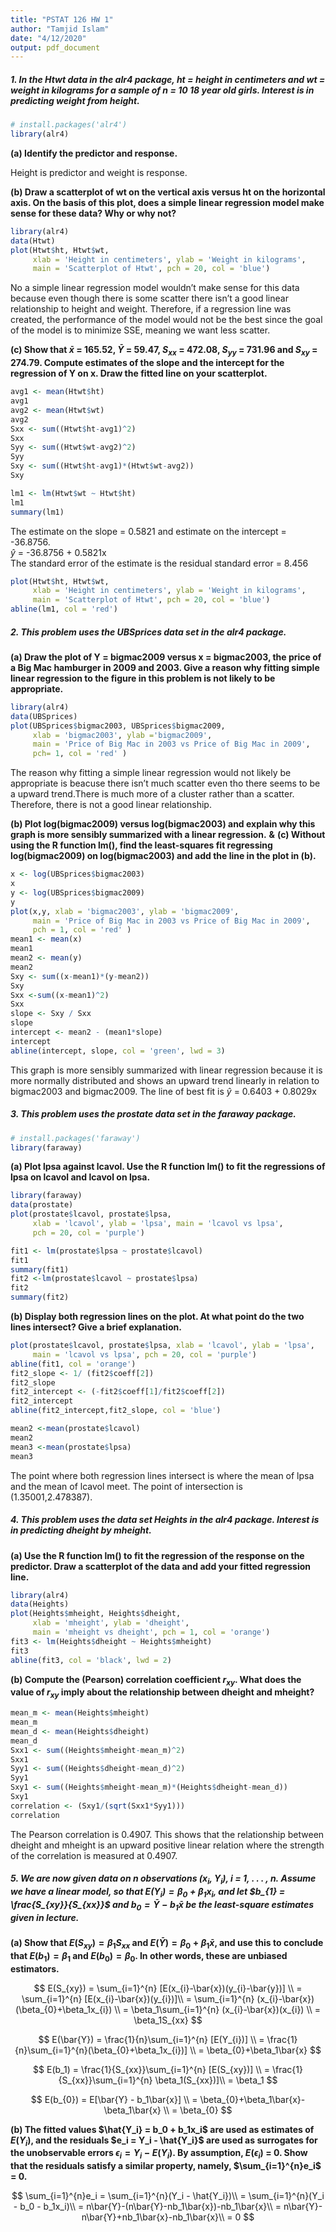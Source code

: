 ```yaml
---
title: "PSTAT 126 HW 1"
author: "Tamjid Islam"
date: "4/12/2020"
output: pdf_document
---
```

##### **1. In the Htwt data in the alr4 package, ht = height in centimeters and wt = weight in kilograms for a sample of n = 10 18 year old girls. Interest is in predicting weight from height. **

```r
# install.packages('alr4')
library(alr4)
```

**(a) Identify the predictor and response.**

Height is predictor and weight is response.


**(b) Draw a scatterplot of wt on the vertical axis versus ht on the horizontal axis. On the basis of this plot, does a simple linear regression model make sense for these data? Why or why not?**

```r
library(alr4)
data(Htwt)
plot(Htwt$ht, Htwt$wt, 
     xlab = 'Height in centimeters', ylab = 'Weight in kilograms', 
     main = 'Scatterplot of Htwt', pch = 20, col = 'blue') 
```

No a simple linear regression model wouldn't make sense for this data because even though there is some scatter there isn't a good linear relationship to height and weight. Therefore, if a regression line was created, the performance of the model would not be the best since the goal of the model is to minimize SSE, meaning we want less scatter.


**(c) Show that $\bar{x}$ = 165.52, $\bar{Y}$ = 59.47, $S_{xx}$ = 472.08, $S_{yy}$ = 731.96 and $S_{xy}$ = 274.79. Compute estimates of the slope and the intercept for the regression of Y on x. Draw the fitted line on your scatterplot.**  

```r
avg1 <- mean(Htwt$ht)
avg1 
avg2 <- mean(Htwt$wt)
avg2 
Sxx <- sum((Htwt$ht-avg1)^2)
Sxx 
Syy <- sum((Htwt$wt-avg2)^2)
Syy 
Sxy <- sum((Htwt$ht-avg1)*(Htwt$wt-avg2))
Sxy 
```
```r
lm1 <- lm(Htwt$wt ~ Htwt$ht)
lm1
summary(lm1)
```

The estimate on the slope = 0.5821 and estimate on the intercept = -36.8756.  
$\hat{y}$ = -36.8756 + 0.5821x  
The standard error of the estimate is the residual standard error = 8.456

```r
plot(Htwt$ht, Htwt$wt, 
     xlab = 'Height in centimeters', ylab = 'Weight in kilograms', 
     main = 'Scatterplot of Htwt', pch = 20, col = 'blue') 
abline(lm1, col = 'red')
```


##### **2. This problem uses the UBSprices data set in the alr4 package.**

**(a) Draw the plot of Y = bigmac2009 versus x = bigmac2003, the price of a Big Mac hamburger in 2009 and 2003. Give a reason why fitting simple linear regression to the figure in this problem is not likely to be appropriate.**

```r
library(alr4)
data(UBSprices)
plot(UBSprices$bigmac2003, UBSprices$bigmac2009, 
     xlab = 'bigmac2003', ylab ='bigmac2009', 
     main = 'Price of Big Mac in 2003 vs Price of Big Mac in 2009', 
     pch= 1, col = 'red' )
```

The reason why fitting a simple linear regression would not likely be appropriate is beacuse there isn't much scatter even tho there seems to be a upward trend.There is much more of a cluster rather than a scatter. Therefore, there is not a good linear relationship.  


**(b) Plot log(bigmac2009) versus log(bigmac2003) and explain why this graph is more sensibly summarized with a linear regression.**
**&**
**(c) Without using the R function lm(), find the least-squares fit regressing log(bigmac2009) on log(bigmac2003) and add the line in the plot in (b).**

```r
x <- log(UBSprices$bigmac2003)
x
y <- log(UBSprices$bigmac2009)
y
plot(x,y, xlab = 'bigmac2003', ylab = 'bigmac2009', 
     main = 'Price of Big Mac in 2003 vs Price of Big Mac in 2009', 
     pch = 1, col = 'red' )
mean1 <- mean(x)
mean1
mean2 <- mean(y)
mean2
Sxy <- sum((x-mean1)*(y-mean2))
Sxy
Sxx <-sum((x-mean1)^2)
Sxx
slope <- Sxy / Sxx
slope
intercept <- mean2 - (mean1*slope)
intercept
abline(intercept, slope, col = 'green', lwd = 3)
```

This graph is more sensibly summarized with linear regression because it is more normally distributed and shows an upward trend linearly in relation to bigmac2003 and bigmac2009. The line of best fit is $\hat{y}$ = 0.6403 + 0.8029x


##### **3. This problem uses the prostate data set in the faraway package.**

```r
# install.packages('faraway')
library(faraway)
```

**(a) Plot lpsa against lcavol. Use the R function lm() to fit the regressions of lpsa on lcavol and lcavol on lpsa.**

```r
library(faraway)
data(prostate)
plot(prostate$lcavol, prostate$lpsa, 
     xlab = 'lcavol', ylab = 'lpsa', main = 'lcavol vs lpsa', 
     pch = 20, col = 'purple')
```
```r
fit1 <- lm(prostate$lpsa ~ prostate$lcavol)
fit1
summary(fit1)
fit2 <-lm(prostate$lcavol ~ prostate$lpsa)
fit2
summary(fit2)
```

**(b) Display both regression lines on the plot. At what point do the two lines intersect? Give a brief explanation.**

```r
plot(prostate$lcavol, prostate$lpsa, xlab = 'lcavol', ylab = 'lpsa', 
     main = 'lcavol vs lpsa', pch = 20, col = 'purple')
abline(fit1, col = 'orange')
fit2_slope <- 1/ (fit2$coeff[2])
fit2_slope
fit2_intercept <- (-fit2$coeff[1]/fit2$coeff[2])
fit2_intercept
abline(fit2_intercept,fit2_slope, col = 'blue')
```

```r
mean2 <-mean(prostate$lcavol)
mean2
mean3 <-mean(prostate$lpsa)
mean3
```
The point where both regression lines intersect is where the mean of lpsa and the mean of lcavol meet. The point of intersection is (1.35001,2.478387).


##### **4. This problem uses the data set Heights in the alr4 package. Interest is in predicting dheight by mheight.**

**(a) Use the R function lm() to fit the regression of the response on the predictor. Draw a scatterplot of the data and add your fitted regression line.**

```r
library(alr4)
data(Heights)
plot(Heights$mheight, Heights$dheight, 
     xlab = 'mheight', ylab = 'dheight', 
     main = 'mheight vs dheight', pch = 1, col = 'orange')
fit3 <- lm(Heights$dheight ~ Heights$mheight)
fit3
abline(fit3, col = 'black', lwd = 2)
```

**(b) Compute the (Pearson) correlation coefficient $r_{xy}$. What does the value of $r_{xy}$ imply about the relationship between dheight and mheight?**
```r
mean_m <- mean(Heights$mheight)
mean_m
mean_d <- mean(Heights$dheight)
mean_d
Sxx1 <- sum((Heights$mheight-mean_m)^2)
Sxx1
Syy1 <- sum((Heights$dheight-mean_d)^2)
Syy1
Sxy1 <- sum((Heights$mheight-mean_m)*(Heights$dheight-mean_d))
Sxy1
correlation <- (Sxy1/(sqrt(Sxx1*Syy1)))
correlation
```
The Pearson correlation is 0.4907. This shows that the relationship between dheight and mheight is an upward positive linear relation where the strength of the correlation is measured at 0.4907.


##### **5. We are now given data on n observations ($x_{i}$, $Y_{i}$), i = 1, . . . , n. Assume we have a linear model, so that $E(Y_{i}) = \beta_{0} + \beta_{1}x_{i}$, and let $b_{1} = \frac{S_{xy}}{S_{xx}}$ and $b_{0} = \bar{Y} - b_{1}\bar{x}$ be the least-square estimates given in lecture.**

**(a) Show that $E(S_{xy}) = \beta_{1}S_{xx}$ and $E(\bar{Y}) = \beta_{0} + \beta_{1}\bar{x}$, and use this to conclude that $E(b_1) = \beta_{1}$ and $E(b_{0}) = \beta_{0}$. In other words, these are unbiased estimators. **

$$
E(S_{xy}) = \sum_{i=1}^{n} [E(x_{i}-\bar{x})(y_{i}-\bar{y})] \\
  = \sum_{i=1}^{n} [E(x_{i}-\bar{x})(y_{i})]\\
  = \sum_{i=1}^{n} (x_{i}-\bar{x})(\beta_{0}+\beta_1x_{i}) \\
  = \beta_1\sum_{i=1}^{n} (x_{i}-\bar{x})(x_{i}) \\
  = \beta_1S_{xx}
$$

$$
E(\bar{Y}) = \frac{1}{n}\sum_{i=1}^{n} [E(Y_{i})] \\
          = \frac{1}{n}\sum_{i=1}^{n}(\beta_{0}+\beta_1x_{i})] \\
          = \beta_{0}+\beta_1\bar{x}
$$

$$
E(b_1) = \frac{1}{S_{xx}}\sum_{i=1}^{n} [E(S_{xy})] \\
         = \frac{1}{S_{xx}}\sum_{i=1}^{n} \beta_1(S_{xx})]\\
         = \beta_1
$$

$$
E(b_{0}) = E[\bar{Y} - b_1\bar{x}] \\
          = \beta_{0}+\beta_1\bar{x}- \beta_1\bar{x} \\
          = \beta_{0}
$$
          
**(b) The fitted values $\hat{Y_i} = b_0 + b_1x_i$ are used as estimates of $E(Y_i)$, and the residuals $e_i = Y_i - \hat{Y_i}$ are used as surrogates for the unobservable errors $\epsilon_i = Y_i - E(Y_i)$. By assumption, $E(\epsilon_i)$ = 0. Show that the residuals satisfy a similar property, namely, $\sum_{i=1}^{n}e_i$ = 0.**

$$
\sum_{i=1}^{n}e_i
          = \sum_{i=1}^{n}(Y_i - \hat{Y_i})\\
          = \sum_{i=1}^{n}(Y_i - b_0 - b_1x_i)\\
          = n\bar{Y}-(n\bar{Y}-nb_1\bar{x})-nb_1\bar{x}\\
          = n\bar{Y}-n\bar{Y}+nb_1\bar{x}-nb_1\bar{x}\\
          = 0
$$



